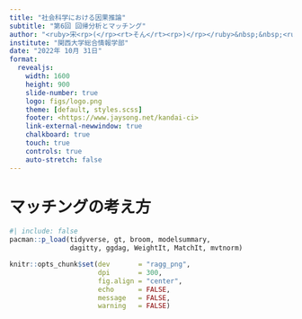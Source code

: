 ```yaml
---
title: "社会科学における因果推論"
subtitle: "第6回 回帰分析とマッチング"
author: "<ruby>宋<rp>(</rp><rt>そん</rt><rp>)</rp></ruby>&nbsp;&nbsp;<ruby>財泫<rp>(</rp><rt>じぇひょん</rt><rp>)</rp></ruby>"
institute: "関西大学総合情報学部"
date: "2022年 10月 31日"
format:
  revealjs: 
    width: 1600
    height: 900
    slide-number: true
    logo: figs/logo.png
    theme: [default, styles.scss]
    footer: <https://www.jaysong.net/kandai-ci>
    link-external-newwindow: true
    chalkboard: true
    touch: true
    controls: true
    auto-stretch: false
---
```


# マッチングの考え方

```r
#| include: false
pacman::p_load(tidyverse, gt, broom, modelsummary, 
               dagitty, ggdag, WeightIt, MatchIt, mvtnorm)

knitr::opts_chunk$set(dev       = "ragg_png",
                      dpi       = 300,
                      fig.align = "center",
                      echo      = FALSE,
                      message   = FALSE,
                      warning   = FALSE)

```
